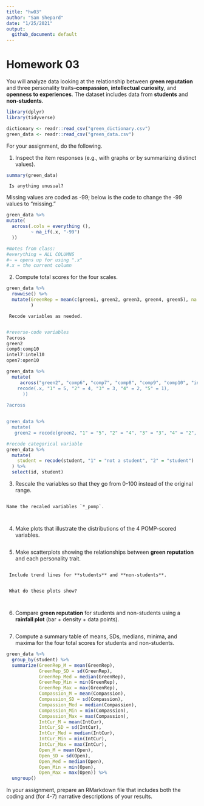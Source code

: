 ```yaml
---
title: "hw03"
author: "Sam Shepard"
date: "1/25/2021"
output:
  github_document: default
---
```


# Homework 03

You will analyze data looking at the relationship between **green reputation** and three personality traits--**compassion**, **intellectual curiosity**, and **openness to experiences**.
The dataset includes data from **students** and **non-students**.

```r
library(dplyr)
library(tidyverse)
```

```r
dictionary <- readr::read_csv("green_dictionary.csv")
green_data <- readr::read_csv("green_data.csv")
```

For your assignment, do the following.

  1. Inspect the item responses (e.g., with graphs or by summarizing distinct values). 
  
```r
summary(green_data)
```
  
     Is anything unusual?
Missing values are coded as -99; below is the code to change the -99 values to "missing."
```r
green_data %>% 
mutate(
  across(.cols = everything (),
         ~ na_if(.x, "-99")
  ))

#Notes from class:
#everything = ALL COLUMNS
#~ = opens up for using ".x"
#.x = the current column
```

  2. Compute total scores for the four scales.

```r

green_data %>% 
  rowwise() %>% 
  mutate(GreenRep = mean(c(green1, green2, green3, green4, green5), na.rm = TRUE),
         )
```


     Recode variables as needed.
     
```r
#reverse-code variables
?across
green2
comp6:comp10
intel7:intel10
open7:open10

green_data %>% 
  mutate(
     across("green2", "comp6", "comp7", "comp8", "comp9", "comp10", "intel7", "intel8, "intel9", "intel10", "open7", "open8", "open9", "open10"),
    recode(.x, "1" = 5, "2" = 4, "3" = 3, "4" = 2, "5" = 1),
      ))
      
?across


green_data %>% 
  mutate(
   green2 = recode(green2, "1" = "5", "2" = "4", "3" = "3", "4" = "2", "5" = "1"))
```



```r
#recode categorical variable
green_data %>%
  mutate(
    student = recode(student, "1" = "not a student", "2" = "student")
  ) %>%
  select(id, student)
```


  3. Rescale the variables so that they go from 0-100 instead of the original range.
  
```r



```
    
    Name the recaled variables `*_pomp`.
     
```r



```
  4. Make plots that illustrate the distributions of the 4 POMP-scored variables.
  
```r



```
  5. Make scatterplots showing the relationships between **green reputation** and each personality trait.
  
```r



```
     Include trend lines for **students** and **non-students**.

```r



```
     What do these plots show?
     
     
  6. Compare **green reputation** for students and non-students using a **rainfall plot** (bar + density + data points).
  
```r



```
 
  7. Compute a summary table of means, SDs, medians, minima, and maxima for the four total scores for students and non-students.
  
```r
green_data %>% 
  group_by(student) %>% 
  summarize(GreenRep_M = mean(GreenRep),
            GreenRep_SD = sd(GreenRep),
            GreenRep_Med = median(GreenRep),
            GreenRep_Min = min(GreenRep),
            GreenRep_Max = max(GreenRep),
            Compassion_M = mean(Compassion),
            Compassion_SD = sd(Compassion),
            Compassion_Med = median(Compassion),
            Compassion_Min = min(Compassion),
            Compassion_Max = max(Compassion),
            IntCur_M = mean(IntCur),
            IntCur_SD = sd(IntCur),
            IntCur_Med = median(IntCur),
            IntCur_Min = min(IntCur),
            IntCur_Max = max(IntCur),
            Open_M = mean(Open),
            Open_SD = sd(Open),
            Open_Med = median(Open),
            Open_Min = min(Open),
            Open_Max = max(Open)) %>% 
  ungroup()
```
  
In your assignment, prepare an RMarkdown file that includes both the coding and (for 4-7) narrative descriptions of your results.
